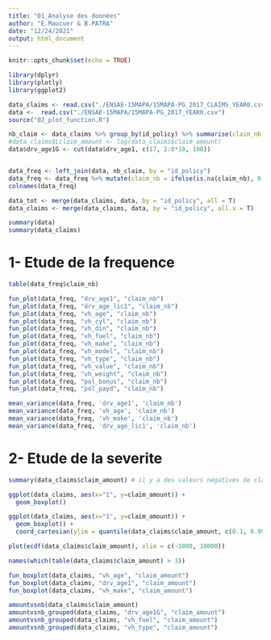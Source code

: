 ```yaml
---
title: "01_Analyse des données"
author: "E.Maucuer & B.PATRA"
date: "12/24/2021"
output: html_document
---
```


```r
knitr::opts_chunk$set(echo = TRUE)
```

```r
library(dplyr)
library(plotly)
library(ggplot2)
```

```r
data_claims <- read.csv("./ENSAE-15MAPA/15MAPA-PG_2017_CLAIMS_YEAR0.csv")
data <-  read.csv("./ENSAE-15MAPA/15MAPA-PG_2017_YEAR0.csv")
source("02_plot_function.R")
```

```r
nb_claim <- data_claims %>% group_by(id_policy) %>% summarise(claim_nb = sum(claim_nb))
#data_claims$Lclaim_amount <- log(data_claims$claim_amount)
data$drv_age1G <- cut(data$drv_age1, c(17, 2:8*10, 100))


data_freq <- left_join(data, nb_claim, by = "id_policy")
data_freq <- data_freq %>% mutate(claim_nb = ifelse(is.na(claim_nb), 0, claim_nb))
colnames(data_freq)

data_tot <- merge(data_claims, data, by = "id_policy", all = T)
data_claims <- merge(data_claims, data, by = "id_policy", all.x = T)
```

```r
summary(data)
summary(data_claims)
```

# 1- Etude de la frequence
```r
table(data_freq$claim_nb)

fun_plot(data_freq, "drv_age1", "claim_nb")
fun_plot(data_freq, "drv_age_lic1", "claim_nb")
fun_plot(data_freq, "vh_age", "claim_nb")
fun_plot(data_freq, "vh_cyl", "claim_nb")
fun_plot(data_freq, "vh_din", "claim_nb")
fun_plot(data_freq, "vh_fuel", "claim_nb")
fun_plot(data_freq, "vh_make", "claim_nb")
fun_plot(data_freq, "vh_model", "claim_nb")
fun_plot(data_freq, "vh_type", "claim_nb")
fun_plot(data_freq, "vh_value", "claim_nb")
fun_plot(data_freq, "vh_weight", "claim_nb")
fun_plot(data_freq, "pol_bonus", "claim_nb")
fun_plot(data_freq, "pol_payd", "claim_nb")
```
```r
mean_variance(data_freq, 'drv_age1', 'claim_nb')
mean_variance(data_freq, 'vh_age', 'claim_nb')
mean_variance(data_freq, 'vh_make', 'claim_nb')
mean_variance(data_freq, 'drv_age_lic1', 'claim_nb')
```

# 2- Etude de la severite
```r
summary(data_claims$claim_amount) # il y a des valeurs négatives de claim_amount

ggplot(data_claims, aes(x="1", y=claim_amount)) + 
  geom_boxplot()

ggplot(data_claims, aes(x="1", y=claim_amount)) + 
  geom_boxplot() +
  coord_cartesian(ylim = quantile(data_claims$claim_amount, c(0.1, 0.99)))

plot(ecdf(data_claims$claim_amount), xlim = c(-1000, 10000)) 

names(which(table(data_claims$claim_amount) > 3))
```

```r
fun_boxplot(data_claims, "vh_age", "claim_amount")
fun_boxplot(data_claims, "drv_age1", "claim_amount")
fun_boxplot(data_claims, "vh_make", "claim_amount")
```

```r
amountvsnb(data_claims$claim_amount)
amountvsnb_grouped(data_claims, "drv_age1G", "claim_amount")
amountvsnb_grouped(data_claims, "vh_fuel", "claim_amount")
amountvsnb_grouped(data_claims, "vh_type", "claim_amount")
```
